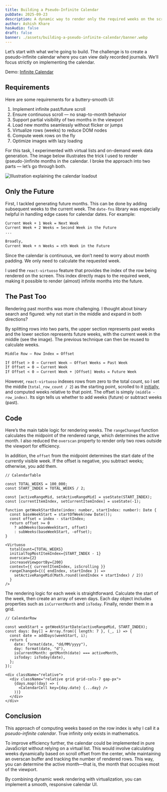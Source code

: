 ```yaml
---
title: Building a Pseudo-Infinite Calendar
pubDate: 2025-09-23
description: A dynamic way to render only the required weeks on the screen using virtualized lists.
author: Ashish Khare
hasAudio: false
draft: false
banner: ./assets/building-a-pseudo-infinite-calendar/banner.webp
---
```


Let’s start with what we’re going to build. The challenge is to create a pseudo-infinite calendar where you can view daily recorded journals. We'll focus strictly on implementing the calendar.

Demo: [Infinite Calendar](https://infinite-calendar-scroll.vercel.app/)

## Requirements

Here are some requirements for a buttery-smooth UI:

1. Implement infinite past/future scroll
2. Ensure continuous scroll — no snap-to-month behavior
3. Support partial visibility of two months in the viewport
4. Load new months seamlessly without flicker or jumps
5. Virtualize rows (weeks) to reduce DOM nodes
6. Compute week rows on the fly
7. Optimize images with lazy loading

For this task, I experimented with virtual lists and on-demand week data generation. The image below illustrates the trick I used to render (pseudo-)infinite months in the calendar. I broke the approach into two parts — let’s go through both.

![Illustration explaining the calendar loadout](./assets/building-a-pseudo-infinite-calendar/technique.webp)

## Only the Future

First, I tackled generating future months. This can be done by adding subsequent weeks to the current week. The `date-fns` library was especially helpful in handling edge cases for calendar dates. For example:

```md
Current Week + 1 Week = Next Week  
Current Week + 2 Weeks = Second Week in the Future  
...  

Broadly,  
Current Week + n Weeks = nth Week in the Future
```

Since the calendar is continuous, we don’t need to worry about month padding. We only need to calculate the requested week.

I used the `react-virtuoso` feature that provides the index of the row being rendered on the screen. This index directly maps to the required week, making it possible to render (almost) infinite months into the future.

## The Past Too

Rendering past months was more challenging. I thought about binary search and figured: why not start in the middle and expand in both directions?

By splitting rows into two parts, the upper section represents past weeks and the lower section represents future weeks, with the current week in the middle (see the image). The previous technique can then be reused to calculate weeks.

```md
Middle Row – Row Index = Offset  

If Offset > 0 → Current Week – Offset Weeks = Past Week  
If Offset = 0 → Current Week  
If Offset < 0 → Current Week + |Offset| Weeks = Future Week
```

However, `react-virtuoso` indexes rows from zero to the total count, so I set the middle (`total_row_count / 2`) as the starting point, scrolled to it [initially](https://virtuoso.dev/initial-index/), and computed weeks relative to that point. The offset is simply `(middle - row_index)`. Its sign tells us whether to add weeks (future) or subtract weeks (past).

## Code

Here’s the main table logic for rendering weeks. The `rangeChanged` function calculates the midpoint of the rendered range, which determines the active month. I also reduced the `overscan` property to render only two rows outside the viewport for efficiency.

In addition, the `offset` from the midpoint determines the start date of the currently visible week. If the offset is negative, you subtract weeks; otherwise, you add them.

```tsx
// CalendarTable

const TOTAL_WEEKS = 100_000;
const START_INDEX = TOTAL_WEEKS / 2;

const [activeRangeMid, setActiveRangeMid] = useState(START_INDEX);
const [currentItemIndex, setCurrentItemIndex] = useState(-1);

function getWeekStartDate(index: number, startIndex: number): Date {
  const baseWeekStart = startOfWeek(new Date());
  const offset = index - startIndex;
  return offset >= 0
    ? addWeeks(baseWeekStart, offset)
    : subWeeks(baseWeekStart, -offset);
}

<Virtuoso
  totalCount={TOTAL_WEEKS}
  initialTopMostItemIndex={START_INDEX - 1}
  overscan={2}
  increaseViewportBy={200}
  context={{ currentItemIndex, isScrolling }}
  rangeChanged={({ endIndex, startIndex }) =>
    setActiveRangeMid(Math.round((endIndex + startIndex) / 2))
  }
/>
```

The rendering logic for each week is straightforward. Calculate the start of the week, then create an array of seven days. Each day object includes properties such as `isCurrentMonth` and `isToday`. Finally, render them in a grid.

```tsx
// CalendarRow

const weekStart = getWeekStartDate(activeRangeMid, START_INDEX);
const days: Day[] = Array.from({ length: 7 }, (_, i) => {
  const date = addDays(weekStart, i);
  return {
    date: format(date, "dd/MM/yyyy"),
    day: format(date, "d"),
    isCurrentMonth: getMonth(date) === activeMonth,
    isToday: isToday(date),
  };
});

<div className="relative">
  <div className="relative grid grid-cols-7 gap-px">
    {days.map((day) => (
      <CalendarCell key={day.date} {...day} />
    ))}
  </div>
</div>
```

## Conclusion

This approach of computing weeks based on the row index is why I call it a *pseudo-infinite calendar*. True infinity only exists in mathematics.

To improve efficiency further, the calendar could be implemented in pure JavaScript without relying on a virtual list. This would involve calculating weeks dynamically based on scroll offset from the center, while maintaining an overscan buffer and tracking the number of rendered rows. This way, you can determine the active month—that is, the month that occupies most of the viewport.

By combining dynamic week rendering with virtualization, you can implement a smooth, responsive calendar UI.
